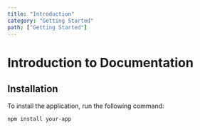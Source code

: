 ```yaml
---
title: "Introduction"
category: "Getting Started"
path: ["Getting Started"]
---
```

# Introduction to Documentation

## Installation

To install the application, run the following command:

<ClientComponent />
<Example01 />

```bash
npm install your-app
```
